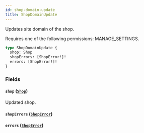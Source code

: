 ```yaml
---
id: shop-domain-update
title: ShopDomainUpdate
---
```



Updates site domain of the shop. 

Requires one of the following permissions: MANAGE_SETTINGS.

```graphql
type ShopDomainUpdate {
  shop: Shop
  shopErrors: [ShopError!]!
  errors: [ShopError!]!
}
```


### Fields

#### `shop` ([`Shop`](../../../developer/api-reference/objects/shop))

Updated shop.


#### `shopErrors` ([`ShopError`](../../../developer/api-reference/objects/shop-error))




#### `errors` ([`ShopError`](../../../developer/api-reference/objects/shop-error))






